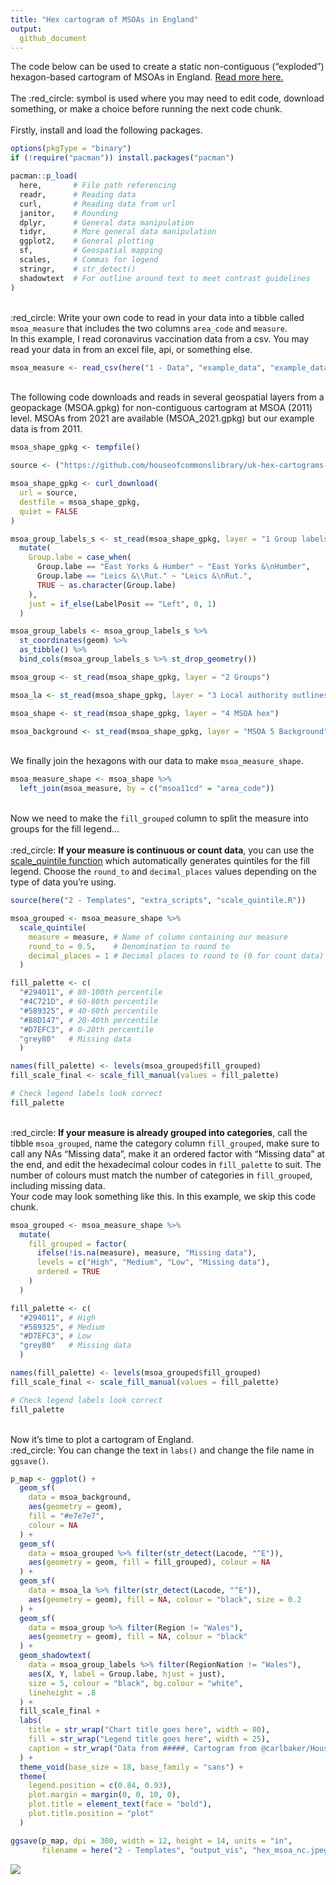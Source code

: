 ```yaml
---
title: "Hex cartogram of MSOAs in England"
output:
  github_document
---
```

The code below can be used to create a static non-contiguous ("exploded") hexagon-based cartogram of MSOAs in England. [Read more here.](https://github.com/houseofcommonslibrary/uk-hex-cartograms-noncontiguous)
\
\
The :red_circle: symbol is used where you may need to edit code, download something, or make a choice before running the next code chunk.
\
\
Firstly, install and load the following packages.
```r
options(pkgType = "binary")
if (!require("pacman")) install.packages("pacman")

pacman::p_load(
  here,       # File path referencing
  readr,      # Reading data
  curl,       # Reading data from url
  janitor,    # Rounding
  dplyr,      # General data manipulation
  tidyr,      # More general data manipulation
  ggplot2,    # General plotting
  sf,         # Geospatial mapping
  scales,     # Commas for legend
  stringr,    # str_detect()
  shadowtext  # For outline around text to meet contrast guidelines
)
```
\
:red_circle: Write your own code to read in your data into a tibble called `msoa_measure` that includes the two columns `area_code` and `measure`. 
\
In this example, I read coronavirus vaccination data from a csv. You may read your data in from an excel file, api, or something else.
```r
msoa_measure <- read_csv(here("1 - Data", "example_data", "example_data_msoa.csv"))
```
\
The following code downloads and reads in several geospatial layers from a geopackage (MSOA.gpkg) for non-contiguous cartogram at MSOA (2011) level. MSOAs from 2021 are available (MSOA_2021.gpkg) but our example data is from 2011. 
```r
msoa_shape_gpkg <- tempfile()

source <- ("https://github.com/houseofcommonslibrary/uk-hex-cartograms-noncontiguous/raw/main/geopackages/MSOA.gpkg")

msoa_shape_gpkg <- curl_download(
  url = source, 
  destfile = msoa_shape_gpkg, 
  quiet = FALSE
)

msoa_group_labels_s <- st_read(msoa_shape_gpkg, layer = "1 Group labels") %>% 
  mutate(
    Group.labe = case_when(
      Group.labe == "East Yorks & Humber" ~ "East Yorks &\nHumber",
      Group.labe == "Leics &\\Rut." ~ "Leics &\nRut.",
      TRUE ~ as.character(Group.labe)
    ),
    just = if_else(LabelPosit == "Left", 0, 1)
  )

msoa_group_labels <- msoa_group_labels_s %>% 
  st_coordinates(geom) %>% 
  as_tibble() %>% 
  bind_cols(msoa_group_labels_s %>% st_drop_geometry())

msoa_group <- st_read(msoa_shape_gpkg, layer = "2 Groups")

msoa_la <- st_read(msoa_shape_gpkg, layer = "3 Local authority outlines (2019)")

msoa_shape <- st_read(msoa_shape_gpkg, layer = "4 MSOA hex")

msoa_background <- st_read(msoa_shape_gpkg, layer = "MSOA 5 Background")
```
\
We finally join the hexagons with our data to make `msoa_measure_shape`.
```r
msoa_measure_shape <- msoa_shape %>% 
  left_join(msoa_measure, by = c("msoa11cd" = "area_code"))
```
\
Now we need to make the `fill_grouped` column to split the measure into groups for the fill legend...
\
\
:red_circle: **If your measure is continuous or count data**, you can use the [scale_quintile function](https://github.com/DataS-DHSC/geospatial-vis-templates/tree/master/2%20-%20Templates/extra_scripts/scale_quintile.R) which automatically generates quintiles for the fill legend. Choose the `round_to` and `decimal_places` values depending on the type of data you're using.
```r
source(here("2 - Templates", "extra_scripts", "scale_quintile.R"))

msoa_grouped <- msoa_measure_shape %>% 
  scale_quintile(
    measure = measure, # Name of column containing our measure
    round_to = 0.5,    # Denomination to round to
    decimal_places = 1 # Decimal places to round to (0 for count data)
  )

fill_palette <- c(
  "#294011", # 80-100th percentile
  "#4C721D", # 60-80th percentile
  "#589325", # 40-60th percentile
  "#88D147", # 20-40th percentile
  "#D7EFC3", # 0-20th percentile
  "grey80"   # Missing data
  )

names(fill_palette) <- levels(msoa_grouped$fill_grouped)
fill_scale_final <- scale_fill_manual(values = fill_palette)

# Check legend labels look correct
fill_palette
```
\
:red_circle: **If your measure is already grouped into categories**, call the tibble `msoa_grouped`, name the category column `fill_grouped`, make sure to call any NAs "Missing data", make it an ordered factor with "Missing data" at the end, and edit the hexadecimal colour codes in `fill_palette` to suit. The number of colours must match the number of categories in `fill_grouped`, including missing data.
\
Your code may look something like this. In this example, we skip this code chunk.
```r
msoa_grouped <- msoa_measure_shape %>% 
  mutate(
    fill_grouped = factor(
      ifelse(!is.na(measure), measure, "Missing data"),
      levels = c("High", "Medium", "Low", "Missing data"),
      ordered = TRUE
    )
  )

fill_palette <- c(
  "#294011", # High
  "#589325", # Medium
  "#D7EFC3", # Low
  "grey80"   # Missing data
  )

names(fill_palette) <- levels(msoa_grouped$fill_grouped)
fill_scale_final <- scale_fill_manual(values = fill_palette)

# Check legend labels look correct
fill_palette
```
\
Now it's time to plot a cartogram of England.
\
:red_circle: You can change the text in `labs()` and change the file name in `ggsave()`.
```r
p_map <- ggplot() + 
  geom_sf(
    data = msoa_background, 
    aes(geometry = geom),
    fill = "#e7e7e7",
    colour = NA
  ) + 
  geom_sf(
    data = msoa_grouped %>% filter(str_detect(Lacode, "^E")), 
    aes(geometry = geom, fill = fill_grouped), colour = NA
  ) + 
  geom_sf(
    data = msoa_la %>% filter(str_detect(Lacode, "^E")), 
    aes(geometry = geom), fill = NA, colour = "black", size = 0.2
  ) + 
  geom_sf(
    data = msoa_group %>% filter(Region != "Wales"), 
    aes(geometry = geom), fill = NA, colour = "black"
  ) + 
  geom_shadowtext(
    data = msoa_group_labels %>% filter(RegionNation != "Wales"), 
    aes(X, Y, label = Group.labe, hjust = just), 
    size = 5, colour = "black", bg.colour = "white", 
    lineheight = .8
  ) + 
  fill_scale_final + 
  labs(
    title = str_wrap("Chart title goes here", width = 80),
    fill = str_wrap("Legend title goes here", width = 25),
    caption = str_wrap("Data from #####, Cartogram from @carlbaker/House of Commons Library", width = 80)
  ) + 
  theme_void(base_size = 18, base_family = "sans") +
  theme(
    legend.position = c(0.84, 0.93),
    plot.margin = margin(0, 0, 10, 0),
    plot.title = element_text(face = "bold"),
    plot.title.position = "plot"
  )

ggsave(p_map, dpi = 300, width = 12, height = 14, units = "in",
       filename = here("2 - Templates", "output_vis", "hex_msoa_nc.jpeg"))
```
![](output_vis/hex_msoa_nc.jpeg)
